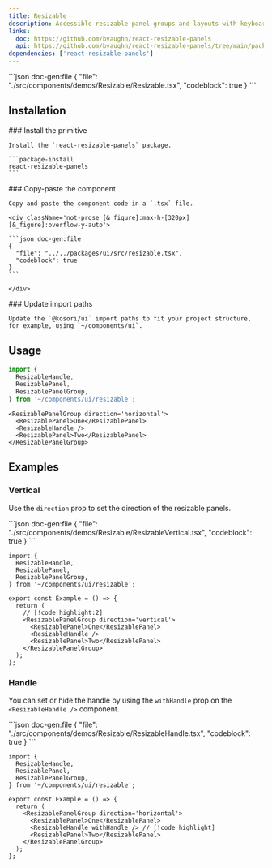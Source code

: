```yaml
---
title: Resizable
description: Accessible resizable panel groups and layouts with keyboard support.
links:
  doc: https://github.com/bvaughn/react-resizable-panels
  api: https://github.com/bvaughn/react-resizable-panels/tree/main/packages/react-resizable-panels
dependencies: ['react-resizable-panels']
---
```


<ComponentPreview name='resizable'>
```json doc-gen:file
{
  "file": "./src/components/demos/Resizable/Resizable.tsx",
  "codeblock": true
}
```
</ComponentPreview>

## Installation

<Steps>

  <Step>
    ### Install the primitive
    
    Install the `react-resizable-panels` package.

    ```package-install
    react-resizable-panels
    ```

  </Step>
    
  <Step>
    ### Copy-paste the component
    
    Copy and paste the component code in a `.tsx` file.

    <div className='not-prose [&_figure]:max-h-[320px] [&_figure]:overflow-y-auto'>

    ```json doc-gen:file
    {
      "file": "../../packages/ui/src/resizable.tsx",
      "codeblock": true
    }
    ```

    </div>

  </Step>

  <Step>
    ### Update import paths

    Update the `@kosori/ui` import paths to fit your project structure, for example, using `~/components/ui`.

  </Step>

</Steps>

## Usage

```ts
import {
  ResizableHandle,
  ResizablePanel,
  ResizablePanelGroup,
} from '~/components/ui/resizable';
```

```tsx
<ResizablePanelGroup direction='horizontal'>
  <ResizablePanel>One</ResizablePanel>
  <ResizableHandle />
  <ResizablePanel>Two</ResizablePanel>
</ResizablePanelGroup>
```

## Examples

### Vertical

Use the `direction` prop to set the direction of the resizable panels.

<ComponentPreview name='resizable-vertical'>
```json doc-gen:file
{
  "file": "./src/components/demos/Resizable/ResizableVertical.tsx",
  "codeblock": true
}
```
</ComponentPreview>

```tsx
import {
  ResizableHandle,
  ResizablePanel,
  ResizablePanelGroup,
} from '~/components/ui/resizable';

export const Example = () => {
  return (
    // [!code highlight:2]
    <ResizablePanelGroup direction='vertical'>
      <ResizablePanel>One</ResizablePanel>
      <ResizableHandle />
      <ResizablePanel>Two</ResizablePanel>
    </ResizablePanelGroup>
  );
};
```

### Handle

You can set or hide the handle by using the `withHandle` prop on the `<ResizableHandle />` component.

<ComponentPreview name='resizable-handle'>
```json doc-gen:file
{
  "file": "./src/components/demos/Resizable/ResizableHandle.tsx",
  "codeblock": true
}
```
</ComponentPreview>

```tsx
import {
  ResizableHandle,
  ResizablePanel,
  ResizablePanelGroup,
} from '~/components/ui/resizable';

export const Example = () => {
  return (
    <ResizablePanelGroup direction='horizontal'>
      <ResizablePanel>One</ResizablePanel>
      <ResizableHandle withHandle /> // [!code highlight]
      <ResizablePanel>Two</ResizablePanel>
    </ResizablePanelGroup>
  );
};
```

